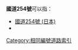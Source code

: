 '''國道254號'''可以指：
* [[國道254號_(日本)|國道254號 (日本)]]
* {{link-fr|國道254號 (法國)|Route nationale 254}}

{{Roadindex}}
[[Category:相同編號道路索引|Category:相同編號道路索引]]